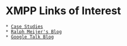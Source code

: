 = XMPP Links of Interest =

 * [http://wiki.jabber.org/index.php/XMPP_Case_Studies Case Studies]
 * [http://ralphm.net/blog/ Ralph Meijer's Blog]
 * [http://googletalk.blogspot.com/ Google Talk Blog]